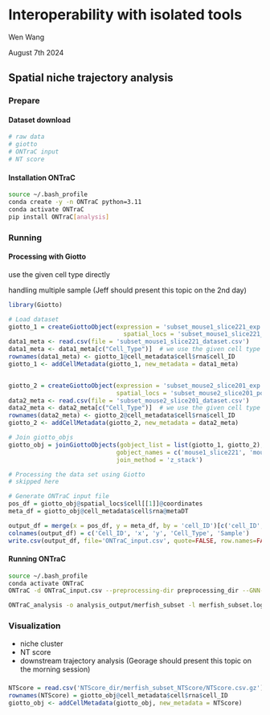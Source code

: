 # Interoperability with isolated tools

Wen Wang

August 7th 2024


## Spatial niche trajectory analysis

### Prepare

#### Dataset download
```bash
# raw data
# giotto
# ONTraC input
# NT score
```


#### Installation ONTraC
```bash
source ~/.bash_profile
conda create -y -n ONTraC python=3.11
conda activate ONTraC
pip install ONTraC[analysis]
```

### Running
#### Processing with Giotto
use the given cell type directly

handling multiple sample (Jeff should present this topic on the 2nd day)
```r
library(Giotto)

# Load dataset
giotto_1 = createGiottoObject(expression = 'subset_mouse1_slice221_exp.txt',
                                spatial_locs = 'subset_mouse1_slice221_pos.csv')
data1_meta <- read.csv(file = 'subset_mouse1_slice221_dataset.csv')
data1_meta <- data1_meta[c("Cell_Type")]  # we use the given cell type annotation here, you can make your own annotation in process steps
rownames(data1_meta) <- giotto_1@cell_metadata$cell$rna$cell_ID
giotto_1 <- addCellMetadata(giotto_1, new_metadata = data1_meta)


giotto_2 = createGiottoObject(expression = 'subset_mouse2_slice201_exp.txt',
                              spatial_locs = 'subset_mouse2_slice201_pos.csv')
data2_meta <- read.csv(file = 'subset_mouse2_slice201_dataset.csv')
data2_meta <- data2_meta[c("Cell_Type")]  # we use the given cell type annotation here, you can make your own annotation in process ste
rownames(data2_meta) <- giotto_2@cell_metadata$cell$rna$cell_ID
giotto_2 <- addCellMetadata(giotto_2, new_metadata = data2_meta)

# Join giotto_objs
giotto_obj = joinGiottoObjects(gobject_list = list(giotto_1, giotto_2),
                              gobject_names = c('mouse1_slice221', 'mouse2_slice201'),  # name for each samples
                              join_method = 'z_stack')

# Processing the data set using Giotto
# skipped here

# Generate ONTraC input file
pos_df = giotto_obj@spatial_locs$cell[[1]]@coordinates
meta_df = giotto_obj@cell_metadata$cell$rna@metaDT

output_df = merge(x = pos_df, y = meta_df, by = 'cell_ID')[c('cell_ID', 'sdimx', 'sdimy', 'Cell_Type', 'list_ID')]  # change the Cell_Type to your own cell type annotation
colnames(output_df) = c('Cell_ID', 'x', 'y', 'Cell_Type', 'Sample')
write.csv(output_df, file='ONTraC_input.csv', quote=FALSE, row.names=FALSE)
```



#### Running ONTraC
```bash
source ~/.bash_profile
conda activate ONTraC
ONTraC -d ONTraC_input.csv --preprocessing-dir preprocessing_dir --GNN-dir GNN_dir --NTScore-dir NTScore_dir --device cuda     --epochs 1000 -s 42 --patience 100 --min-delta 0.001 --min-epochs 50 --lr 0.03     --hidden-feats 4 -k 6 --modularity-loss-weight 0.3 --regularization-loss-weight 0.1     --purity-loss-weight 300 --beta 0.03 2>&1 | tee merfish_subset.log

ONTraC_analysis -o analysis_output/merfish_subset -l merfish_subset.log -d ONTraC_input.csv --preprocessing-dir preprocessing_dir --GNN-dir GNN_dir --NTScore-dir NTScore_dir -r -s
```

### Visualization

- niche cluster
- NT score
- downstream trajectory analysis (Georage should present this topic on the morning session)

###
```r
NTScore = read.csv('NTScore_dir/merfish_subset_NTScore/NTScore.csv.gz')[c('Cell_NTScore')]
rownames(NTScore) = giotto_obj@cell_metadata$cell$rna$cell_ID
giotto_obj <- addCellMetadata(giotto_obj, new_metadata = NTScore)
```

